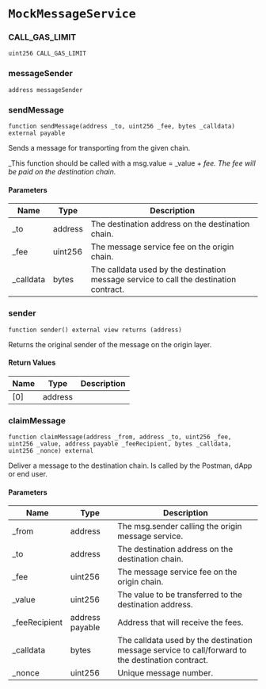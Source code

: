 # `MockMessageService`

### CALL_GAS_LIMIT

```solidity
uint256 CALL_GAS_LIMIT
```

### messageSender

```solidity
address messageSender
```

### sendMessage

```solidity
function sendMessage(address _to, uint256 _fee, bytes _calldata) external payable
```

Sends a message for transporting from the given chain.

_This function should be called with a msg.value = _value + _fee. The fee will be paid on the destination chain._

#### Parameters

| Name | Type | Description |
| ---- | ---- | ----------- |
| _to | address | The destination address on the destination chain. |
| _fee | uint256 | The message service fee on the origin chain. |
| _calldata | bytes | The calldata used by the destination message service to call the destination contract. |

### sender

```solidity
function sender() external view returns (address)
```

Returns the original sender of the message on the origin layer.

#### Return Values

| Name | Type | Description |
| ---- | ---- | ----------- |
| [0] | address |  |

### claimMessage

```solidity
function claimMessage(address _from, address _to, uint256 _fee, uint256 _value, address payable _feeRecipient, bytes _calldata, uint256 _nonce) external
```

Deliver a message to the destination chain.
Is called by the Postman, dApp or end user.

#### Parameters

| Name | Type | Description |
| ---- | ---- | ----------- |
| _from | address | The msg.sender calling the origin message service. |
| _to | address | The destination address on the destination chain. |
| _fee | uint256 | The message service fee on the origin chain. |
| _value | uint256 | The value to be transferred to the destination address. |
| _feeRecipient | address payable | Address that will receive the fees. |
| _calldata | bytes | The calldata used by the destination message service to call/forward to the destination contract. |
| _nonce | uint256 | Unique message number. |

